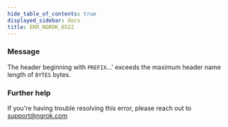 ```yaml
---
hide_table_of_contents: true
displayed_sidebar: docs
title: ERR_NGROK_6522
---
```


### Message

The header beginning with `PREFIX`...' exceeds the maximum header name length of `BYTES` bytes.

<ErrorDetails />

### Further help

If you're having trouble resolving this error, please reach out to [support@ngrok.com](mailto:support@ngrok.com?subject=Help%20with%20ERR_NGROK_6522)
